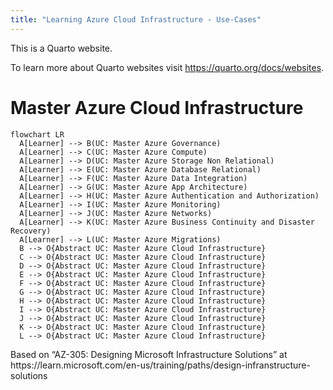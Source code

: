 ```yaml
---
title: "Learning Azure Cloud Infrastructure - Use-Cases"
---
```


This is a Quarto website.

To learn more about Quarto websites visit <https://quarto.org/docs/websites>.

# Master Azure Cloud Infrastructure

```mermaid
flowchart LR
  A[Learner] --> B(UC: Master Azure Governance)
  A[Learner] --> C(UC: Master Azure Compute)
  A[Learner] --> D(UC: Master Azure Storage Non Relational)
  A[Learner] --> E(UC: Master Azure Database Relational)
  A[Learner] --> F(UC: Master Azure Data Integration)
  A[Learner] --> G(UC: Master Azure App Architecture)
  A[Learner] --> H(UC: Master Azure Authentication and Authorization)
  A[Learner] --> I(UC: Master Azure Monitoring)
  A[Learner] --> J(UC: Master Azure Networks)
  A[Learner] --> K(UC: Master Azure Business Continuity and Disaster Recovery)
  A[Learner] --> L(UC: Master Azure Migrations)
  B --> O{Abstract UC: Master Azure Cloud Infrastructure}
  C --> O{Abstract UC: Master Azure Cloud Infrastructure}
  D --> O{Abstract UC: Master Azure Cloud Infrastructure}
  E --> O{Abstract UC: Master Azure Cloud Infrastructure}
  F --> O{Abstract UC: Master Azure Cloud Infrastructure}
  G --> O{Abstract UC: Master Azure Cloud Infrastructure}
  H --> O{Abstract UC: Master Azure Cloud Infrastructure}
  I --> O{Abstract UC: Master Azure Cloud Infrastructure}
  J --> O{Abstract UC: Master Azure Cloud Infrastructure}
  K --> O{Abstract UC: Master Azure Cloud Infrastructure}
  L --> O{Abstract UC: Master Azure Cloud Infrastructure}
```

Based on "AZ-305: Designing Microsoft Infrastructure Solutions" at https://learn.microsoft.com/en-us/training/paths/design-infranstructure-solutions
